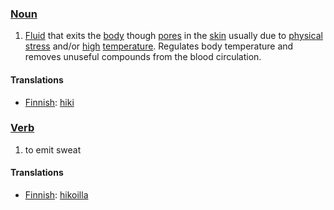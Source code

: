 === [[Noun]] ===
#[[Fluid]] that exits the [[body]] though [[pore]]s in the [[skin]] usually due to [[physical]] [[stress]] and/or [[high]] [[temperature]]. Regulates body temperature and removes unuseful compounds from the blood circulation.

====Translations====

*[[Finnish]]: [[hiki]]

=== [[Verb]] ===

#to emit sweat

====Translations====

*[[Finnish]]: [[hikoilla]]